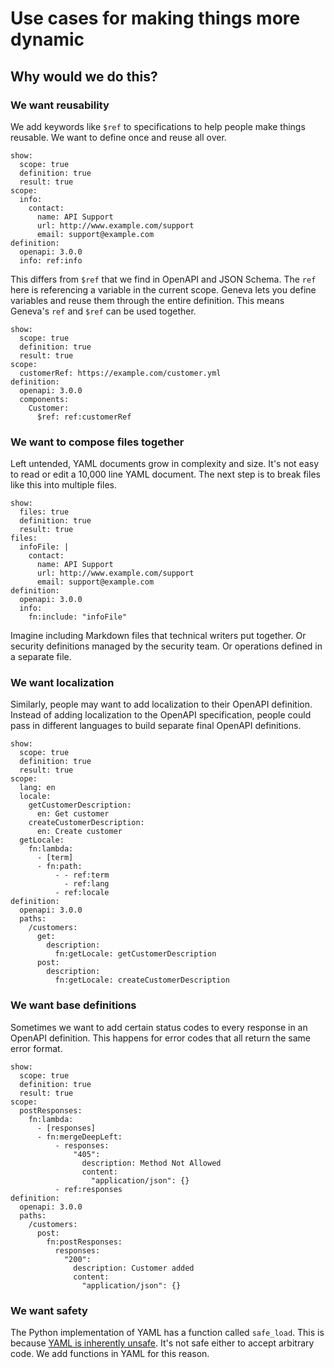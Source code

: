 # Use cases for making things more dynamic

## Why would we do this?

### We want reusability

We add keywords like `$ref` to specifications to help people make things reusable. We want to define once and reuse all over.

```yaml:geneva-context
show:
  scope: true
  definition: true
  result: true
scope:
  info:
    contact:
      name: API Support
      url: http://www.example.com/support
      email: support@example.com
definition:
  openapi: 3.0.0
  info: ref:info
```

This differs from `$ref` that we find in OpenAPI and JSON Schema. The `ref` here is referencing a variable in the current scope. Geneva lets you define variables and reuse them through the entire definition. This means Geneva's `ref` and `$ref` can be used together.

```yaml:geneva-context
show:
  scope: true
  definition: true
  result: true
scope:
  customerRef: https://example.com/customer.yml
definition:
  openapi: 3.0.0
  components:
    Customer:
      $ref: ref:customerRef
```

### We want to compose files together

Left untended, YAML documents grow in complexity and size. It's not easy to read or edit a 10,000 line YAML document. The next step is to break files like this into multiple files.

```yaml:geneva-context
show:
  files: true
  definition: true
  result: true
files:
  infoFile: |
    contact:
      name: API Support
      url: http://www.example.com/support
      email: support@example.com
definition:
  openapi: 3.0.0
  info:
    fn:include: "infoFile"
```

Imagine including Markdown files that technical writers put together. Or security definitions managed by the security team. Or operations defined in a separate file.

### We want localization

Similarly, people may want to add localization to their OpenAPI definition. Instead of adding localization to the OpenAPI specification, people could pass in different languages to build separate final OpenAPI definitions.

```yaml:geneva-context
show:
  scope: true
  definition: true
  result: true
scope:
  lang: en
  locale:
    getCustomerDescription:
      en: Get customer
    createCustomerDescription:
      en: Create customer
  getLocale:
    fn:lambda:
      - [term]
      - fn:path:
          - - ref:term
            - ref:lang
          - ref:locale
definition:
  openapi: 3.0.0
  paths:
    /customers:
      get:
        description:
          fn:getLocale: getCustomerDescription
      post:
        description:
          fn:getLocale: createCustomerDescription
```

### We want base definitions

Sometimes we want to add certain status codes to every response in an OpenAPI definition. This happens for error codes that all return the same error format.

```yaml:geneva-context
show:
  scope: true
  definition: true
  result: true
scope:
  postResponses:
    fn:lambda:
      - [responses]
      - fn:mergeDeepLeft:
          - responses:
              "405":
                description: Method Not Allowed
                content:
                  "application/json": {}
          - ref:responses
definition:
  openapi: 3.0.0
  paths:
    /customers:
      post:
        fn:postResponses:
          responses:
            "200":
              description: Customer added
              content:
                "application/json": {}
```

### We want safety

The Python implementation of YAML has a function called `safe_load`. This is because [YAML is inherently unsafe](https://www.arp242.net/yaml-config.html). It's not safe either to accept arbitrary code. We add functions in YAML for this reason.
